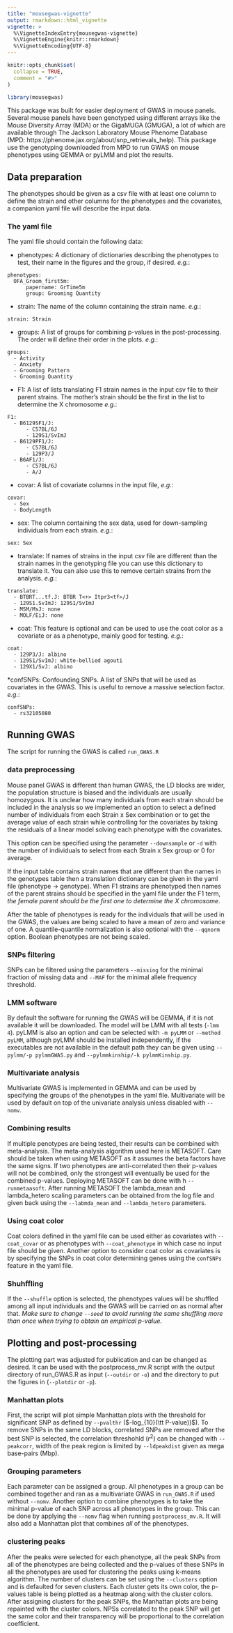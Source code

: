 ```yaml
---
title: "mousegwas-vignette"
output: rmarkdown::html_vignette
vignette: >
  %\VignetteIndexEntry{mousegwas-vignette}
  %\VignetteEngine{knitr::rmarkdown}
  %\VignetteEncoding{UTF-8}
---
```


```r
knitr::opts_chunk$set(
  collapse = TRUE,
  comment = "#>"
)
```

```r
library(mousegwas)
```
This package was built for easier deployment of GWAS in mouse panels. Several mouse panels have been genotyped using different arrays like the Mouse Diversity Array (MDA) or the GigaMUGA (GMUGA), a lot of which are available through The Jackson Laboratory Mouse Phenome Database (MPD: https://phenome.jax.org/about/snp_retrievals_help). This package use the genotyping downloaded from MPD to run GWAS on mouse phenotypes using GEMMA or pyLMM and plot the results.

## Data preparation
 
The phenotypes should be given as a csv file with at least one column to define the strain and other columns for the phenotypes and the covariates, a companion yaml file will describe the input data. 

### The yaml file
The yaml file should contain the following data:

* phenotypes: A dictionary of dictionaries describing the phenotypes to test, their name in the figures and the group, if desired. _e.g._: 

```
phenotypes:
  OFA_Groom_first5m:
      papername: GrTime5m
      group: Grooming Quantity
```

* strain: The name of the column containing the strain name. _e.g._:

```
strain: Strain
```

* groups: A list of groups for combining p-values in the post-processing. The order will define their order in the plots. _e.g._:
```
groups:
  - Activity
  - Anxiety
  - Grooming Pattern
  - Grooming Quantity
```

* F1: A list of lists translating F1 strain names in the input csv file to their parent strains. The mother's strain should be the first in the list to determine the X chromosome _e.g._:
```
F1:
  - B6129SF1/J:
      - C57BL/6J
      - 129S1/SvImJ
  - B6129PF1/J:
      - C57BL/6J
      - 129P3/J
  - B6AF1/J:
      - C57BL/6J
      - A/J
```

* covar: A list of covariate columns in the input file, _e.g._:
```
covar:
  - Sex
  - BodyLength
```

* sex: The column containing the sex data, used for down-sampling individuals from each strain. _e.g._:
```
sex: Sex
```

* translate: If names of strains in the input csv file are different than the strain names in the genotyping file you can use this dictionary to translate it. You can also use this to remove certain strains from the analysis. _e.g._:
```
translate:
  - BTBRT...tf.J: BTBR T<+> Itpr3<tf>/J
  - 129S1.SvImJ: 129S1/SvImJ
  - MSM/MsJ: none
  - MOLF/EiJ: none
```

* coat: This feature is optional and can be used to use the coat color as a covariate or as a phenotype, mainly good for testing. _e.g._:
```
coat:
  - 129P3/J: albino
  - 129S1/SvImJ: white-bellied agouti
  - 129X1/SvJ: albino
```

*confSNPs: Confounding SNPs. A list of SNPs that will be used as covariates in the GWAS. This is useful to remove a massive selection factor. _e.g._:
```
confSNPs:
  - rs32105080
```

## Running GWAS

The script for running the GWAS is called `run_GWAS.R`

### data preprocessing
Mouse panel GWAS is different than human GWAS, the LD blocks are wider, the population structure is biased and the individuals are usually homozygous. It is unclear how many individuals from each strain should be included in the analysis so we implemented an option to select a defined number of individuals from each Strain x Sex combination or to get the average value of each strain while controlling for the covariates by taking the residuals of a linear model solving each phenotype with the covariates.

This option can be specified using the parameter `--downsample` or `-d` with the number of individuals to select from each Strain x Sex group or 0 for average.

If the input table contains strain names that are different than the names in the genotypes table then a translation dictionary can be given in the yaml file (phenotype -> genotype). When F1 strains are phenotyped then names of the parent strains should be specified in the yaml file under the F1 term, *the female parent should be the first one to determine the X chromosome*.

After the table of phenotypes is ready for the individuals that will be used in the GWAS, the values are being scaled to have a mean of zero and variance of one. A quantile-quantile normalization is also optional with the `--qqnorm` option. Boolean phenotypes are not being scaled.

### SNPs filtering
SNPs can be filtered using the parameters `--missing` for the minimal fraction of missing data and `--MAF` for the minimal allele frequency threshold.

### LMM software
By default the software for running the GWAS will be GEMMA, if it is not available it will be downloaded. The model will be LMM with all tests (`-lmm 4`). pyLMM is also an option and can be selected with `-m pyLMM` or `--method pyLMM`, although pyLMM should be installed independently, if the executables are not available in the default path they can be given using `--pylmm/-p pylmmGWAS.py` and `--pylmmkinship/-k pylmmKinship.py`.

### Multivariate analysis
Multivariate GWAS is implemented in GEMMA and can be used by specifying the groups of the phenotypes in the yaml file. Multivariate will be used by default on top of the univariate analysis unless disabled with `--nomv`. 

### Combining results
If multiple penotypes are being tested, their results can be combined with meta-analysis. The meta-analysis algorithm used here is METASOFT. Care should be taken when using METASOFT as it assumes the beta factors have the same signs. If two phenotypes are anti-correlated then their p-values will not be combined, only the strongest will eventually be used for the combined p-values. Deploying METASOFT can be done with h `--runmetaasoft`. After running METASOFT the lambda_mean and lambda_hetero scaling parameters can be obtained from the log file and given back using the `--labmda_mean` and `--lambda_hetero` parameters. 

### Using coat color
Coat colors defined in the yaml file can be used either as covariates with `--coat_covar` or as phenotypes with `--coat_phenotype` in which case no input file should be given. Another option to consider coat color as covariates is by specifying the SNPs in coat color determining genes using the `confSNPs` feature in the yaml file. 

### Shuhffling
If the `--shuffle` option is selected, the phenotypes values will be shuffled among all input individuals and the GWAS will be carried on as normal after that. *Make sure to change `--seed` to avoid running the same shuffling more than once when trying to obtain an empirical p-value.*

## Plotting and post-processing
The plotting part was adjusted for publication and can be changed as desired. It can be used with the postprocess_mv.R script with the output directory of run_GWAS.R as input (`--outdir` or `-o`) and the directory to put the figures in (`--plotdir` or `-p`).

### Manhattan plots
First, the script will plot simple Manhattan plots with the threshold for significant SNP as defined by `--pvalthr` ($-log_{10}(\tt P-value))$). To remove SNPs in the same LD blocks, correlated SNPs are removed after the best SNP is selected, the correlation threshohld ($r^{2}$) can be changed with `--peakcorr`, width of the peak region is limited by `--ldpeakdist` given as mega base-pairs (Mbp).

### Grouping parameters
Each parameter can be assigned a group. All phenotypes in a group can be combined together and ran as a multivariate GWAS in `run_GWAS.R` if used without `--nomv`. Another option to combine phenotypes is to take the minimal p-value of each SNP across all phenotypes in the group. This can be done by applying the `--nomv` flag when running `postprocess_mv.R`. It will also add a Manhattan plot that combines _all_ of the phenotypes. 

### clustering peaks
After the peaks were selected for each phenotype, all the peak SNPs from all of the phenotypes are being collected and the p-values of these SNPs in all the phenotypes are used for clustering the peaks using k-means algorithm. The number of clusters can be set using the `--clusters` option and is defaulted for seven clusters. Each cluster gets its own color, the p-values table is being plotted as a heatmap along with the cluster colors. After assigning clusters for the peak SNPs, the Manhattan plots are being repainted with the cluster colors. NPSs correlated to the peak SNP will get the same color and their transparency will be proportional to the correlation coefficient. 

